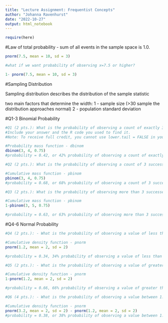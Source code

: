 ```yaml
---
title: "Lecture Assignment: Frequentist Concepts"
author: "Johanna Ravenhurst"
date: "2022-10-27"
output: html_notebook
---
```


```r
require(here)

```

#Law of total probability - sum of all events in the sample space is 1.0.

```r
pnorm(7.5, mean = 10, sd = 3)

#what if we want probability of observing x=7.5 or higher?

1- pnorm(7.5, mean = 10, sd = 3)

```
#Sampling Distribution

Sampling distribution describes the distribution of the sample statistic

two main factors that determine the width:
1 - sample size (>30 sample the distribution approaches normal)
2 - population standard deviation


#Q1-3 Binomial Probability

```r


#Q1 (2 pts.): What is the probability of observing a count of exactly 3 successes in a binomial distribution with parameters n = 4 and p = 0.75?
#Include your answer and the R code you used to find it.
#Note: To receive full credit, you cannot use lower.tail = FALSE in your code.

#Probability mass function - dbinom
dbinom(3, 4, 0.75)
#probability = 0.42, or 42% probability of observing a count of exactly 3 successes in a binomial distribution with these parameters.

#Q2 (2 pts.): What is the probability of observing a count of 3 successes or fewer in a binomial distribution with parameters n = 4 and p = 0.75? 

#Cumulative mass function - pbinom
pbinom(3, 4, 0.75)
#probability = 0.68, or 68% probability of observing a count of 3 successes or fewer in a binomial distribution with these parameters.

#Q3 (2 pts.): What is the probability of observing more than 3 successes in a binomial distribution with parameters n = 5 and p = 0.75? 

#Cumulative mass function - pbinom
1-pbinom(3, 5, 0.75)

#probability = 0.63, or 63% probability of observing more than 3 successes in a minomial distribution with these parameters.

```
#Q4-6 Normal Probability

```r
#Q4 (2 pts.): - What is the probability of observing a value of less than 1.2 from a normally-distributed population with mean = 2 and standard deviation = 2? 

#Cumulative density function - pnorm
pnorm(1.2, mean = 2, sd = 2)

#probability = 0.34, 34% probability of observing a value of less than 1.2 from a normally-distributed population with these parameters.

#Q5 (2 pts.): - What is the probability of observing a value of greater than 1.2 from a normally-distributed population with mean = 2 and standard deviation = 2? 

#Cumulative density function - pnorm
1-pnorm(1.2, mean = 2, sd = 2)

#probability = 0.66, 66% probability of observing a value of greater than 1.2 from a normally-distributed population with these parameters.

#Q6 (4 pts.): - What is the probability of observing a value between 1.2 and 3.2 from a normally-distributed population with mean = 2 and standard deviation = 2? 

#Cumulative density function - pnorm
pnorm(3.2, mean = 2, sd = 2) - pnorm(1.2, mean = 2, sd = 2)
#probability = 0.38, or 38% probability of observing a value between 1.2 and 3.2 from a normally-distributed population with these parameters. 

```


